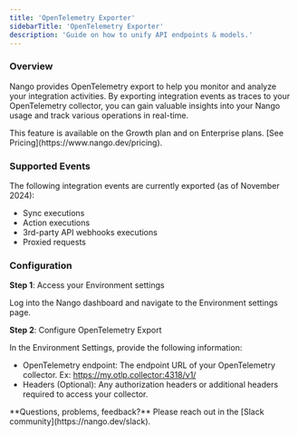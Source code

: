 ```yaml
---
title: 'OpenTelemetry Exporter'
sidebarTitle: 'OpenTelemetry Exporter'
description: 'Guide on how to unify API endpoints & models.'
---
```


### Overview

Nango provides OpenTelemetry export to help you monitor and analyze your integration activities. By exporting integration events as traces to your OpenTelemetry collector, you can gain valuable insights into your Nango usage and track various operations in real-time.

<Info>
This feature is available on the Growth plan and on Enterprise plans. [See Pricing](https://www.nango.dev/pricing).
</Info>

### Supported Events
The following integration events are currently exported (as of November 2024):
- Sync executions
- Action executions
- 3rd-party API webhooks executions
- Proxied requests

### Configuration

**Step 1**: Access your Environment settings

Log into the Nango dashboard and navigate to the Environment settings page.

**Step 2**: Configure OpenTelemetry Export

In the Environment Settings, provide the following information:
- OpenTelemetry endpoint: The endpoint URL of your OpenTelemetry collector. Ex: https://my.otlp.collector:4318/v1/
- Headers (Optional): Any authorization headers or additional headers required to access your collector.

<Tip>
**Questions, problems, feedback?** Please reach out in the [Slack community](https://nango.dev/slack).
</Tip>